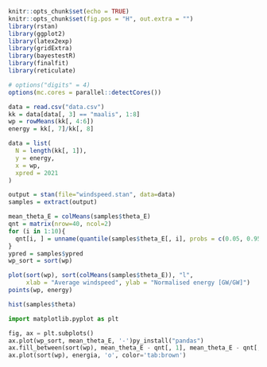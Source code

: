 ```{r setup, include=FALSE}
knitr::opts_chunk$set(echo = TRUE)
knitr::opts_chunk$set(fig.pos = "H", out.extra = "")
library(rstan)
library(ggplot2)
library(latex2exp)
library(gridExtra)
library(bayestestR)
library(finalfit)
library(reticulate)

# options("digits" = 4)
options(mc.cores = parallel::detectCores())
```

```{r}
data = read.csv("data.csv")
kk = data[data[, 3] == "maalis", 1:8]
wp = rowMeans(kk[, 4:6])
energy = kk[, 7]/kk[, 8]

data = list(
  N = length(kk[, 1]),
  y = energy,
  x = wp,
  xpred = 2021
)

output = stan(file="windspeed.stan", data=data)
samples = extract(output)
```

```{r}
mean_theta_E = colMeans(samples$theta_E)
qnt = matrix(nrow=40, ncol=2)
for (i in 1:10){
  qnt[i, ] = unname(quantile(samples$theta_E[, i], probs = c(0.05, 0.95))) 
}
ypred = samples$ypred
wp_sort = sort(wp)
```

```{r}
plot(sort(wp), sort(colMeans(samples$theta_E)), "l",
     xlab = "Average windspeed", ylab = "Normalised energy [GW/GW]")
points(wp, energy)

hist(samples$theta)
```

```{python}
import matplotlib.pyplot as plt

fig, ax = plt.subplots()
ax.plot(wp_sort, mean_theta_E, '-')py_install("pandas")
ax.fill_between(sort(wp), mean_theta_E - qnt[, 1], mean_theta_E - qnt[, 2], alpha=0.2)
ax.plot(sort(wp), energia, 'o', color='tab:brown')
```
